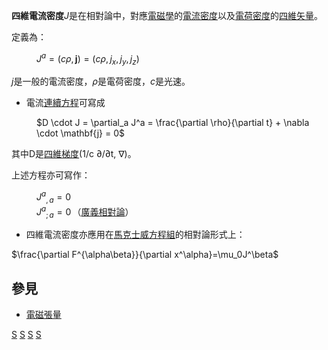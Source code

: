{{unreferenced|time=2013-12-03T05:12:18+00:00}}
{{NoteTA|G1=物理學}}
'''四維電流密度'''<math>J</math>是在相對論中，對應[[電磁學|電磁學]]的[[電流密度|電流密度]]以及[[電荷密度|電荷密度]]的[[四維矢量|四維矢量]]。

定義為：
: <math>J^a = (c \rho , \mathbf{j}) = (c \rho , j_x, j_y , j_z)</math>
<math>j</math>是一般的電流密度，<math>\rho</math>是電荷密度，<math>c</math>是光速。

* 電流[[連續方程|連續方程]]可寫成
: <math> D \cdot J = \partial_a J^a =  \frac{\partial \rho}{\partial t} + \nabla \cdot \mathbf{j} = 0</math>
其中D是[[四維梯度|四維梯度]](1/c ∂/∂t, ∇)。

上述方程亦可寫作：
: <math>J^a{}_{,a}=0\,</math>
: <math>J^a{}_{;a}=0\,</math>（[[廣義相對論|廣義相對論]]）

* 四維電流密度亦應用在[[馬克士威方程組|馬克士威方程組]]的相對論形式上：
<math>\frac{\partial F^{\alpha\beta}}{\partial x^\alpha}=\mu_0J^\beta</math>
==參見==
*[[電磁張量|電磁張量]]
{{Electromagnetism-stub}}
{{电磁学}}
[[Category:電磁學|S]]
[[Category:相對論|S]]
[[Category:物理量|S]]
[[Category:闵可夫斯基时空|S]]
